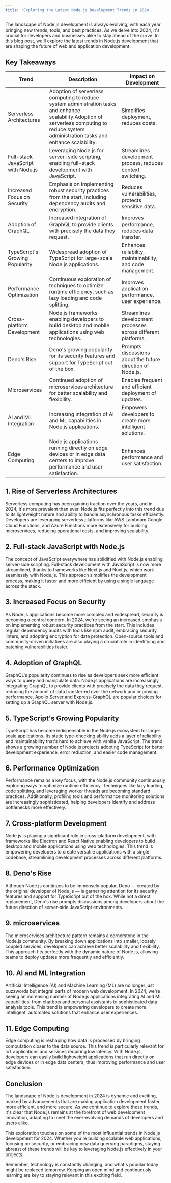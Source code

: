 ```yaml
---
title: 'Exploring the Latest Node.js Development Trends in 2024'
---
```


The landscape of Node.js development is always evolving, with each year bringing new trends, tools, and best practices. As we delve into 2024, it's crucial for developers and businesses alike to stay ahead of the curve. In this blog post, we'll explore the latest trends in Node.js development that are shaping the future of web and application development.

## Key Takeaways

| Trend                              | Description                                                                                                                                                                                    | Impact on Development                                         |
| ---------------------------------- | ---------------------------------------------------------------------------------------------------------------------------------------------------------------------------------------------- | ------------------------------------------------------------- |
| Serverless Architectures           | Adoption of serverless computing to reduce system administration tasks and enhance scalability.Adoption of serverless computing to reduce system administration tasks and enhance scalability. | Simplifies deployment, reduces costs.                         |
| Full-stack JavaScript with Node.js | Leveraging Node.js for server-side scripting, enabling full-stack development with JavaScript.                                                                                                 | Streamlines development process, reduces context switching.   |
| Increased Focus on Security        | Emphasis on implementing robust security practices from the start, including dependency audits and encryption.                                                                                 | Reduces vulnerabilities, protects sensitive data.             |
| Adoption of GraphQL                | Increased integration of GraphQL to provide clients with precisely the data they request.                                                                                                      | Improves performance, reduces data transfer.                  |
| TypeScript's Growing Popularity    | Widespread adoption of TypeScript for large-scale Node.js applications.                                                                                                                        | Enhances reliability, maintainability, and code management.   |
| Performance Optimization           | Continuous exploration of techniques to optimize runtime efficiency, such as lazy loading and code splitting.                                                                                  | Improves application performance, user experience.            |
| Cross-platform Development         | Node.js frameworks enabling developers to build desktop and mobile applications using web technologies.                                                                                        | Streamlines development processes across different platforms. |
| Deno's Rise                        | Deno's growing popularity for its security features and support for TypeScript out of the box.                                                                                                 | Prompts discussions about the future direction of Node.js.    |
| Microservices                      | Continued adoption of microservices architecture for better scalability and flexibility.                                                                                                       | Enables frequent and efficient deployment of updates.         |
| AI and ML Integration              | Increasing integration of AI and ML capabilities in Node.js applications.                                                                                                                      | Empowers developers to create more intelligent solutions.     |
| Edge Computing                     | Node.js applications running directly on edge devices or in edge data centers to improve performance and user satisfaction.                                                                    | Enhances performance and user satisfaction.                   |

## 1. Rise of Serverless Architectures

Serverless computing has been gaining traction over the years, and in 2024, it's more prevalent than ever. Node.js fits perfectly into this trend due to its lightweight nature and ability to handle asynchronous tasks efficiently. Developers are leveraging serverless platforms like AWS Lambdam Google Cloud Functions, and Azure Functions more extensively for building microservices, reducing operational costs, and improving scalability.

## 2. Full-stack JavaScript with Node.js

The concept of JavaScript everywhere has solidified with Node.js enabling server-side scripting. Full-stack development with JavaScript is now more streamlined, thanks to frameworks like Next.js and Nuxt.js, which work seamlessly with Node.js. This approach simplifies the development process, making it faster and more efficient by using a single language across the stack.

## 3. Increased Focus on Security

As Node.js applications become more complex and widespread, security is becoming a central concern. In 2024, we're seeing an increased emphasis on implementing robust security practices from the start. This includes regular dependency audits with tools like npm audit, embracing security linters, and adopting encryption for data protection. Open-source tools and community-driven initiatives are also playing a crucial role in identifying and patching vulnerabilities faster.

## 4. Adoption of GraphQL

GraphQL's popularity continues to rise as developers seek more efficient ways to query and manipulate data. Node.js applications are increasingly integrating GraphQL to provide clients with precisely the data they request, reducing the amount of data transferred over the network and improving performance. Apollo Server and Express-GraphQL are popular choices for setting up a GraphQL server with Node.js.

## 5. TypeScript's Growing Popularity

TypeScript has become indispensable in the Node.js ecosystem for large-scale applications. Its static type-checking ability adds a layer of reliability and maintainability that's hard to achieve with vanilla JavaScript. The trend shows a growing number of Node.js projects adopting TypeScript for better development experience, error reduction, and easier code management.

## 6. Performance Optimization

Performance remains a key focus, with the Node.js community continuously exploring ways to optimize runtime efficiency. Techniques like lazy loading, code splitting, and leveraging worker threads are becoming standard practices. Additionally, profiling tools and performance monitoring solutions are increasingly sophisticated, helping developers identify and address bottlenecks more effectively.

## 7. Cross-platform Development

Node.js is playing a significant role in cross-platform development, with frameworks like Electron and React Native enabling developers to build desktop and mobile applications using web technologies. This trend is empowering developers to create versatile applications with a single codebase, streamlining development processes across different platforms.

## 8. Deno's Rise

Although Node.js continues to be immensely popular, Deno — created by the original developer of Node.js — is garnering attention for its security features and support for TypeScript out of the box. While not a direct replacement, Deno's rise prompts discussions among developers about the future direction of server-side JavaScript environments.

## 9. microservices

The microservices architecture pattern remains a cornerstone in the Node.js community. By breaking down applications into smaller, loosely coupled services, developers can achieve better scalability and flexibility. This approach fits perfectly with the dynamic nature of Node.js, allowing teams to deploy updates more frequently and efficiently.

## 10. AI and ML Integration

Artificial Intelligence (AI) and Machine Learning (ML) are no longer just buzzwords but integral parts of modern web development. In 2024, we're seeing an increasing number of Node.js applications integrating AI and ML capabilities, from chatbots and personal assistants to sophisticated data analysis tools. This trend is empowering developers to create more intelligent, automated solutions that enhance user experiences.

## 11. Edge Computing

Edge computing is reshaping how data is processed by bringing computation closer to the data source. This trend is particularly relevant for IoT applications and services requiring low latency. With Node.js, developers can easily build lightweight applications that run directly on edge devices or in edge data centers, thus improving performance and user satisfaction.

## Conclusion

The landscape of Node.js development in 2024 is dynamic and exciting, marked by advancements that are making application development faster, more efficient, and more secure. As we continue to explore these trends, it's clear that Node.js remains at the forefront of web development innovation, adapting to meet the ever-evolving demands of developers and users alike.

This exploration touches on some of the most influential trends in Node.js development for 2024. Whether you're building scalable web applications, focusing on security, or embracing new data querying paradigms, staying abreast of these trends will be key to leveraging Node.js effectively in your projects.

Remember, technology is constantly changing, and what's popular today might be replaced tomorrow. Keeping an open mind and continuously learning are key to staying relevant in this exciting field.
